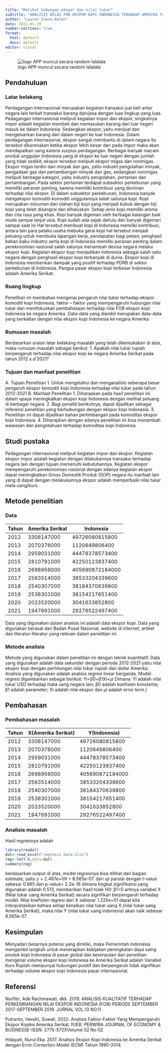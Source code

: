 ---
title: "Melihat hubungan ekspor dan nilai tukar"
subtitle: "ANALISIS NILAI FOB EKSPOR KOPI INDONESIA TERHADAP AMERIKA TAHUN 2012-2021"
author: "Lauren Ivena Kolen"
date: 2022-01-19
number-sections: true
format:
  html: default
  docx: default
editor: visual
---

![logo APP muncul secara random lalalala](poltekapp.jpg)

## Pendahuluan

### Latar belakang

Perdagangan internasional merupakan kegiatan transaksi jual beli antar negara lain terkait transaksi barang dan/jasa dengan luas lingkup yang luas. Pedagangan internasional meliputi kegiatan impor dan ekspor, singkatnya impor adalah kegiatan membeli dan memasukan barang dari luar negeri masuk ke dalam Indonesia. Sedangkan ekspor, yaitu menjual dan mengeluarkan barang dari dalam negeri ke luar Indonesia. Dalam perdagangan internasional, ekspor sangat membantu di dalam negara itu tersebut dikarenakan ketika ekspor lebih besar dari pada impor maka akan mendapatkan uang karena surplus perdagangan. Berbagai banyak macam produk unggulan Indonesia yang di ekspor ke luar negeri dengan jumlah yang tidak sedikit, ekspor tersebut meliputi ekspor migas dan nonmigas. Ekspor migas terdiri dari minyak dan gas, yaitu industri pengolahan minyak, pengadaan gas dan pertambangan minyak dan gas, sedangkan nonmigas meliputi berbagai kategori, yaitu industry pengolahan, pertanian dan pertambangan. Pada sektor pertanian terdapat subsektor perkebunan yang memiliki peranan penting, karena memiliki kontribusi yang dominan terhadap nilai ekspor. Di dalam subsektor perkebunan, Indonesia banyak mengekspor komoditi-komoditi unggulannya salah satunya kopi. Kopi merupakan minuman dari olahan biji kopi yang menjadi bubuk dengan biji kopi yang telah disangrai dan dihaluskan. Setiap jenis kopi memiliki aroma dan cita rasa yang khas. Kopi banyak digemari oleh berbagai kalangan baik muda sampai lanjut usia. Kopi sudah ada sejak dahulu dan banyak digemari sampai saat ini Hal tersebut membuat kopi di Indonesia memiliki kontribusi, antara lain para pelaku usaha mebuka gerai kopi hal tersebut menjadi peluang untuk membuka lapangan kerja, pendapatan bagi petani, penghasil bahan baku industry serta kopi di Indonesia memiliki peranan penting dalam perekonomian nasional salah satunya menambah devisa negara melalui ekspor kopi. Kegiatan ekspor kopi menjadikan Indonesia sebagai salah satu negara dengan penghasil ekspor kopi terbanyak di dunia. Ekspor kopi di Indonesia memberikan dampak yang positif terhadap PDRB di sektor perkebunan di Indonesia. Pangsa pasar ekspor kopi terbesar Indonesia adalah Amerika Serikat.

### Ruang lingkup


Penelitian ini membahas mengenai pengaruh nilai tukar terhadap ekspor komoditi kopi Indonesia, faktor -- faktor yang mempengaruhi hubungan nilai tukar dan memfokuskan pembahasaan terhadap nilai FOB ekspor kopi Indonesia ke negara Amerika. Data-data yang diambil merupakan data-data yang berkaitan dengan nilai ekspor kopi Indonesia ke negara Amerika

### Rumusan masalah

Berdasarkan uraian latar belakang masalah yang telah dikemukakan di atas, maka rumusan masalah sebagai berikut: 1. Apakah nilai tukar rupiah berpengaruh terhadap nilai ekspor kopi ke negara Amerika Serikat pada tahun 2012 s.d 2021?

### Tujuan dan manfaat penelitian

A. Tujuan Penelitian 
1. Untuk mengetahui dan menganalisis seberapa besar pengaruh ekspor komoditi kopi Indonesia terhadap nilai tukar pada tahun 2012-2021 
B. Manfaat Penelitian 
1. Diharapkan pada hasil penelitian ini dalam upaya meningkatkan ekspor kopi Indonesia dengan melihat peluang di berbagai negara. 
2. Bagi peneliti berikutnya, dapat dijadikan sebagai referensi penelitian yang berhubungan dengan ekspor kopi Indonesia. 
3. Penelitian ini dapat dijadikan bahan pertimbangan pada komoditas ekspor kopi Indonesia. 
4. Diharapkan dengan adanya penelitian ini bisa menambah wawasan dan pengetahuan terhadap komoditas kopi Indonesia.


## Studi pustaka

Pedagangan internasional meliputi kegiatan impor dan ekspor. Kegiatan ekspor impor adalah kegiatan dengan dilakukannya transaksi terhadap negara lain dengan tujuan memenuhi kebutuhannya. Kegiatan ekspor mempengaruhi perekonomian nasional dengan adanya kegiatan ekspor dapat meningkatkan Gross Domestik Produk (GDP) negara itu manfaat lain yang di dapat dengan melakukannya ekspor adalah memperbaiki nilai tukar mata uang/kurs.


## Metode penelitian

### Data
| Tahun | Amerika Serikat | Indonesia       |
|-------|-----------------|-----------------|
| 2012  | 3308147000      | 49726080815800  |
| 2013  | 2070376000      | 1120649806400   |
| 2014  | 2959031000      | 44478378573400  |
| 2015  | 2810791000      | 42250123837400  |
| 2016  | 2698956000      | 405690872184000 |
| 2017  | 2563514000      | 38533204339600  |
| 2018  | 2540307000      | 38184370639800  |
| 2019  | 2538301000      | 38154217651400  |
| 2020  | 2023520000      | 3041633852800   |
| 2021  | 1947691000      | 29276522497400  |

Data yang digunakan dalam analisis ini adalah data ekspor kopi. Data yang digunakan berasal dari Badan Pusat Nasional, website di internet, artikel dan literatur-literatur yang relevan dalam penelitian ini.


### Metode analisis

Metode yang digunakan dalam penelitian ini dengan teknik kuantitatif. Data yang digunakan adalah data sekunder dengan periode 2012-2021 yaitu nilai ekspor kopi dengan perhitungan nilai tukar rupiah dan dollar Amerika. Analisis yang digunakan adalah analisis regresi linear berganda. Model regresi digambarkan sebagai berikut: Yi=β0+β1Xi+μi Dimana: Yi adalah nilai tukar USD terhadap mata uang negara lain; β0 adalah koefisien konstanta; β1 adalah parameter; Xi adalah nilai ekspor dan μi adalah error term.)


## Pembahasan

### Pembahasan masalah

| Tahun | X(Amerika Serikat) | Y(Indonesia)    |
|-------|--------------------|-----------------|
| 2012  | 3308147000         | 49726080815800  |
| 2013  | 2070376000         | 1120649806400   |
| 2014  | 2959031000         | 44478378573400  |
| 2015  | 2810791000         | 42250123837400  |
| 2016  | 2698956000         | 405690872184000 |
| 2017  | 2563514000         | 38533204339600  |
| 2018  | 2540307000         | 38184370639800  |
| 2019  | 2538301000         | 38154217651400  |
| 2020  | 2023520000         | 3041633852800   |
| 2021  | 1947691000         | 29276522497400  |


### Analisis masalah

Hasil regresinya adalah
```{r}
library(readxl)
dat<-read_excel("regresii data.xlsx")
reg<-lm(Y~X,data=dat)
summary(reg)
```

berdasarkan output di atas, model regresinya bisa dilihat dari bagian estimate, yaitu y = 2.487e+09 + 8.565e-07. dari uji parsial dengan t-value sebesar 0.685 dan p-value\< 2.2e-16 dimana tingkat signifikansi yang digunakan adalah 0.513, memberikan hasil tolak H0: β1=0 artinya variabel X (Nilai tukar uang Amerika Serikat) secara signifikan berpengaruh terhadap model. 
Nilai koefisien regresi dari X sebesar 1.225e+01 dapat kita interpretasikan bahwa setiap kenaikan nilai tukar uang X (nilai tukar uang Amerika Serikat), maka nilai Y (nilai tukar uang indonesia) akan naik sebesar 8.565e-07


## Kesimpulan

Menyadari besarnya potensi yang dimiliki, maka Pemerintah Indonesia mengambil langkah untuk menerapkan kebijakan peningkatan daya saing produk kopi Indonesia di pasar global dan kesimpulan dari penelitian mengenai volume ekspor kopi Indonesia ke Amerika Serikat adalah Variabel Kurs Rupiah mempunyai hubungan positif dan berpengaruh tidak signifikan terhadap volume ekspor kopi Indonesia pasar internasional.

## Referensi

Nurfitri, Ade Rachmawati, dkk. 2019. ANALISIS KUALITATIF TERHADAP PERKEMBANGAN NILAI EKSPOR INDONESIA (FOB) PERIODE SEPTEMBER 2017-SEPTEMBER 2019. JURNAL VOL.13 NO.11

Putranto, Hendri, Suwali. 2022. Analisis Faktor-Faktor Yang Mempengaruhi Ekspor Kopike Amerika Serikat. PJEB: PERWIRA JOURNAL OF ECONOMY & BUSINESSE-ISSN: 2775-572XVolume 02 No 02

Hidayah, Nurul Eka. 2017. Analisis Ekspor Kopi Indonesia ke Amerika Serikat dengan Error Correction Model (ECM) Tahun 1990-2014.